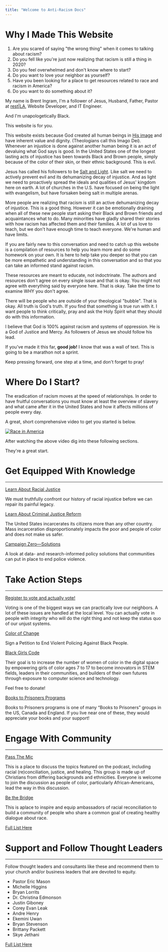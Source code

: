 ```yaml
---
title: "Welcome to Anti-Racism Docs"
---
```


# Why I Made This Website
1. Are you scared of saying "the wrong thing" when it comes to talking about racism?
2. Do you fell like you're just now realizing that racism is still a thing in 2020?
3. Do you feel overwhelmed and don't know where to start?
3. Do you want to love your neighbor as yourself?
4. Have you been looking for a place to get resources related to race and racism in America? 
5. Do you want to do something about it? 

My name is Brent Ingram, I'm a follower of Jesus, Husband, Father, Pastor at [rest|LA](https://restla.org/), Website Developer, and IT Engineer.

And I'm unapologetically Black.

This website is for you.

This website exists because God created all human beings in [His image](https://www.bible.com/bible/59/gen.1.27) and have inherent value and dignity. (Theologians call this Imago Dei). Whenever an injustice is done against another human being it is an act of devaluing what God says is good.
In the United States one of the longest lasting acts of injustice has been towards Black and Brown people, simply because of the color of their skin, or their ethnic background. This is evil.

Jesus has called his followers to be [Salt and Light](https://www.bible.com/bible/111/MAT.5.13-16.ESV). Like salt we need to actively prevent evil and its dehumanizing decay of injustice. And as light we need to proactively spread the ideals and qualities of Jesus' kingdom here on earth.
A lot of churches in the U.S. have focused on being the light with evangelism, but have forsaken being salt in multiple arenas.

More people are realizing that racism is still an active dehumanizing decay of injustice. This is a good thing. However it can be emotionally draining when all of these new people start asking their Black and Brown friends and acquaintances what to do.
Many minorities have gladly shared their stories with how racism has affected them and their families. A lot of us love to teach, but we don't have enough time to teach everyone. We're human and have limits.

If you are fairly new to this conversation and need to catch up this website is a compilation of resources to help you learn more and do some homework on your own. It is here to help take you deeper so that you can be more empathetic and understanding in this conversation and so that you can take an informed stand against racism.

These resources are meant to educate, not indoctrinate. The authors and resources don't agree on every single issue and that is okay. You might not agree with everything said by everyone here. That is okay. Take the time to examine WHY you don't agree.

There will be people who are outside of your theological "bubble".
That is okay. All truth is God's truth. If you find that something is true run with it. I want people to think critically, pray and ask the Holy Spirit what they should do with this information.

I believe that God is 100% against racism and systems of oppression. He is a God of Justice and Mercy. As followers of Jesus we should follow his lead.

If you've made it this far, **good job!** I know that was a wall of text. This is going to be a marathon not a sprint. 

Keep pressing forward, one step at a time, and don't forget to pray!


# Where Do I Start?
The eradication of racism moves at the speed of relationships. In order to have fruitful conversations you must know at least the overview of slavery and what came after it in the United States and how it affects millions of people every day. 

 A great, short comprehensive video to get you started is below.

[![Race in America](https://img.youtube.com/vi/AGUwcs9qJXY/0.jpg)](https://www.youtube.com/watch?v=AGUwcs9qJXY "Race in America")

After watching the above video dig into these following sections.

They're a great start.



# Get Equipped With Knowledge
---
[Learn About Racial Justice](https://eji.org/racial-justice/)

We must truthfully confront our history of racial injustice before we can repair its painful legacy.

[Learn About Criminal Justice Reform](https://eji.org/criminal-justice-reform/)

The United States incarcerates its citizens more than any other country. Mass incarceration disproportionately impacts the poor and people of color and does not make us safer. 




[Campaign Zero—Solutions](https://www.joincampaignzero.org/solutions#solutionsoverview)

A look at data- and research-informed policy solutions that communities can put in place to end police violence.




# Take Action Steps
---
[Register to vote and actually vote!](https://www.vote.org/)

Voting is one of the biggest ways we can practically love our neighbors. A lot of these issues are handled at the local level. You can actually vote in people with integrity who will do the right thing and not keep the status quo of our unjust systems.


[Color of Change](https://act.colorofchange.org/signup/state-emergency-black-people-are-dying)

Sign a Petition to End Violent Policing Against Black People.

[Black Girls Code](https://www.blackgirlscode.com/)

Their goal is to increase the number of women of color in the digital space by empowering girls of color ages 7 to 17 to become innovators in STEM fields, leaders in their communities, and builders of their own futures through exposure to computer science and technology. 

Feel free to donate!

[Books to Prisoners Programs](https://prisonbookprogram.org/resources/other-books-to-prisoners-programs/)

Books to Prisoners programs is one of many “Books to Prisoners” groups in the US, Canada and England. If you live near one of these, they would appreciate your books and your support! 


# Engage With Community
---
[Pass The Mic](https://www.facebook.com/groups/RAANpassthemic/)

This is a place to discuss the topics featured on the podcast, including racial (re)conciliation, justice, and healing. This group is made up of Christians from differing backgrounds and ethnicities. Everyone is welcome to join the discussion as people of color, particularly African-Americans, lead the way in this discussion. 

[Be the Bridge](https://www.facebook.com/beabridgebuilder/)

This is aplace to inspire and equip ambassadors of racial reconciliation to build a community of people who share a common goal of creating healthy dialogue about race.

[Full List Here](/communities)

# Support and Follow Thought Leaders
---
 Follow thought leaders and consultants like these and recommend them to your church and/or business leaders that are devoted to equity.

- Pastor Eric Mason
- Michelle Higgins
- Bryan Lorrits
- Dr. Christina Edmonson
- Justin Giboney
- Corey Evan Leak
- Andre Henry
- Ekemini Uwan
- Bryan Stevenson
- Brittany Packett
- Skye Jethani


 
[Full List Here](/leaders)


